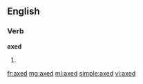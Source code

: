 ==English==

===Verb===
'''axed'''

# {{past of|[[axe]]}}

[[fr:axed]]
[[mg:axed]]
[[ml:axed]]
[[simple:axed]]
[[vi:axed]]